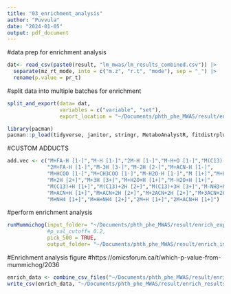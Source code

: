 ```yaml
---
title: "03_enrichment_analysis"
author: "Puvvula"
date: "2024-01-05"
output: pdf_document
---
```


#data prep for enrichment analysis
```r
dat<- read_csv(paste0(result, "lm_mwas/lm_results_combined.csv")) |>
  separate(mz_rt_mode, into = c("m.z", "r.t", "mode"), sep = "_") |>
  rename(p.value = pr_t)
```

#split data into multiple batches for enrichment
```r
split_and_export(data= dat,
                 variables = c("variable", "set"),
                 export_location = "~/Documents/phth_phe_MWAS/result/enrich_exp/")
```

```r
library(pacman)
pacman::p_load(tidyverse, janitor, stringr, MetaboAnalystR, fitdistrplus, RJSONIO)
```

#CUSTOM ADDUCTS
```r
add.vec <- c("M+FA-H [1-]","M-H [1-]","2M-H [1-]","M-H+O [1-]","M(C13)-H [1-]",
             "2M+FA-H [1-]","M-3H [3-]","M-2H [2-]","M+ACN-H [1-]",
             "M+HCOO [1-]","M+CH3COO [1-]","M-H2O-H [1-]","M [1+]","M+H [1+]",
             "M+2H [2+]","M+3H [3+]","M+H2O+H [1+]","M-H2O+H [1+]",
             "M(C13)+H [1+]","M(C13)+2H [2+]","M(C13)+3H [3+]","M-NH3+H [1+]",
             "M+ACN+H [1+]","M+ACN+2H [2+]","M+2ACN+2H [2+]","M+3ACN+2H [2+]",
             "M+NH4 [1+]","M+H+NH4 [2+]","2M+H [1+]","2M+ACN+H [1+]")
```

#perform enrichment analysis
```r
runMummichog(input_folder= "~/Documents/phth_phe_MWAS/result/enrich_exp",
             #p_val_cutoff= 0.2,
             pick_500 = TRUE,
             output_folder= "~/Documents/phth_phe_MWAS/result/enrich_imp")
```

#Enrichment analysis figure
#https://omicsforum.ca/t/which-p-value-from-mummichog/2036
```r
enrich_data <- combine_csv_files("~/Documents/phth_phe_MWAS/result/enrich_imp")
write_csv(enrich_data, "~/Documents/phth_phe_MWAS/result/enrich_results_combined.csv")
```




